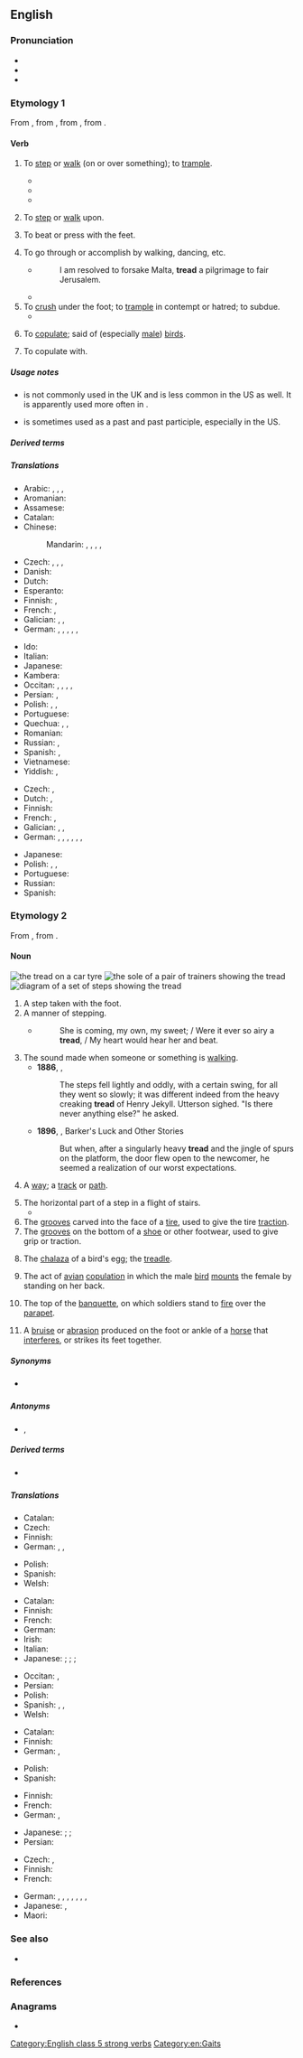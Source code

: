 ==English==

===Pronunciation===
* {{IPA|en|/tɹɛd/}}
* {{audio|en|en-us-tread.ogg|Audio (US)}}
* {{rhymes|en|ɛd}}

===Etymology 1===
From {{inh|en|enm|treden}}, from {{inh|en|ang|tredan}}, from {{inh|en|gmw-pro|*tredan}}, from {{inh|en|gem-pro|*trudaną}}.

====Verb====
{{en-verb|treads|treading|trod|past2=tread|past3=treaded|trod|past_ptc2=tread|past_ptc3=trodden|past_ptc4=treaded}}

# {{lb|en|intransitive}} To [[step]] or [[walk]] (on or over something); to [[trample]].
#: {{ux|en|He '''trod''' back and forth wearily.}}
#: {{ux|en|Don't '''tread''' on the lawn.}}
#* {{RQ:Authorized Version|Joshua|14|9|passage=And Moses sware on that day, saying, Surely the land whereon thy feet haue '''troden''', shall be thine inheritance, and thy childrens for euer, because thou hast wholly followed the Lord my God.}}
#* {{quote-book|en|year=1711|authorlink=Alexander Pope|first=Alexander|last=Pope|title={{w|An Essay on Criticism}}|others=part III|passage=Fools rush in where angels fear to '''tread'''.}}
#* {{quote-book|en|year=1667|authorlink=John Milton|first=John|last=Milton|title=Paradise Lost|passage=yee that walk The Earth, and stately '''tread''', or lowly creep}}
# {{lb|en|transitive}} To [[step]] or [[walk]] upon.
#: {{ux|en|Actors '''tread''' the boards.}}
# To beat or press with the feet.
#: {{ux|en|to '''tread''' a path; to '''tread''' land when too light; a well-'''trodden''' path}}
# To go through or accomplish by walking, dancing, etc.
#* {{rfdatek|en|Beaumont and Fletcher}}
#*: I am resolved to forsake Malta, '''tread''' a pilgrimage to fair Jerusalem.
#* {{RQ:Shakespeare LLL|V|ii|passage=They have measured many a mile, / To '''tread''' a measure with you on this grass.}}
# To [[crush]] under the foot; to [[trample]] in contempt or hatred; to subdue.
#* {{RQ:King James Version|book=Psalms|chapter=44|verse=5|passage=Through thee will we push down our enemies: through thy name will we '''tread''' them under that rise up against us.}}
# {{lb|en|intransitive}} To [[copulate]]; said of (especially [[male]]) [[bird]]s.
#: {{rfquotek|en|Shakespeare}}
# {{lb|en|transitive|of a male bird}} To copulate with.
#: {{rfquotek|en|Chaucer}}

=====Usage notes=====
* {{m|en||Treaded}} is not commonly used in the UK and is less common in the US as well. It is apparently used more often in {{m|en|tread water}}.
* {{m|en||Tread}} is sometimes used as a past and past participle, especially in the US.

=====Derived terms=====
{{col3|en|as ever trod shoe-leather|betread|[[retread]] {{qualifier|etymology 2}}|tread on eggshells|tread water|untrod}}

=====Translations=====
{{trans-top|to step on}}
* Arabic: {{t|ar|دَعَسَ}}, {{t|ar|دَاسَ}}, {{t|ar|وَطِئَ}}, {{t|ar|خَطَا}}
* Aromanian: {{t|rup|calcu}}
* Assamese: {{t|as|গচকা}}
* Catalan: {{t+|ca|trepitjar}}
* Chinese:
*: Mandarin: {{t+|cmn|踏|tr=tà|sc=Hani}}, {{t+|cmn|踩|tr=cǎi|sc=Hani}}, {{t|cmn|踏踩|tr=tàcǎi|sc=Hani}}, {{t+|cmn|踐踏|sc=Hani}}, {{t+|cmn|践踏|tr=jiàntà|sc=Hani}}
* Czech: {{t|cs|šlápnout|pf}}, {{t|cs|stoupnout|pf}}, {{t|cs|pošlapat|pf}}, {{t|cs|zašlapat|pf}}
* Danish: {{t|da|træde}}
* Dutch: {{t+|nl|betreden}}
* Esperanto: {{t+|eo|treti}}
* Finnish: {{t+|fi|käydä}}, {{t+|fi|astua}}
* French: {{t+|fr|fouler}}, {{t+|fr|marcher sur}}
* Galician: {{t|gl|trepar}}, {{t|gl|tripar}}, {{t|gl|pisar}}
* German: {{t+|de|betreten}}, {{t+|de|treten}}, {{t+|de|auftreten}}, {{t+|de|stapfen}}, {{t+|de|begehen}}, {{t+|de|trampeln}}
{{trans-mid}}
* Ido: {{t+|io|fular}}
* Italian: {{t+|it|calpestare}}
* Japanese: {{t+|ja|踏む|tr=[[ふむ]], fumu}}
* Kambera: {{t|xbr|liti}}
* Occitan: {{t|oc|calcar}}, {{t|oc|caucar}}, {{t|oc|calcigar}}, {{t|oc|caucigar}}, {{t|oc|artelhar}}
* Persian: {{t|fa|پا گذاشتن|tr=pâ gozâštan|sc=fa-Arab}}, {{t+|fa|لگد کردن|tr=lagad kardan|sc=fa-Arab}}
* Polish: {{t+|pl|stąpać|impf}}, {{t+|pl|nastąpić|pf}}, {{t+|pl|nadepnąć|pf}}
* Portuguese: {{t+|pt|pisar}}
* Quechua: {{t|qu|saruy}}, {{t|qu|sarui}}, {{t|qu|harui}}
* Romanian: {{t+|ro|călca}}
* Russian: {{t+|ru|наступа́ть|impf}}, {{t+|ru|наступи́ть|pf}}
* Spanish: {{t+|es|pisar}}, {{t+|es|hollar}}
* Vietnamese: {{t+|vi|giẫm}}
* Yiddish: {{t|yi|טרעטן|sc=Hebr}}, {{t|yi|באַטרעטן|sc=Hebr}}
{{trans-bottom}}

{{trans-top|to beat with one's feet; to trample}}
* Czech: {{t|cs|udusat|pf}}, {{t|cs|dusat|impf}}
* Dutch: {{t+|nl|stampen}}, {{t+|nl|vertrappen}}
* Finnish: {{t+|fi|talloa}}
* French: {{t+|fr|piétiner}}, {{t+|fr|fouler}}
* Galician: {{t|gl|trepar}}, {{t|gl|tripar}}, {{t|gl|pisar}}
* German: {{t+|de|treten}}, {{t|de|festtreten}}, {{t+|de|stampfen}}, {{t|de|feststampfen}}, {{t+|de|austreten}}, {{t|de|freitreten}}, {{t+|de|trampeln}}
{{trans-mid}}
* Japanese: {{t+|ja|踏む|tr=[[ふむ]], fumu}}
* Polish: {{t+|pl|deptać|impf}}, {{t|pl|zdeptać|pf}}, {{t|pl|podeptać|pf}}
* Portuguese: {{t+|pt|espezinhar}}
* Russian: {{t+|ru|топтать|impf}}
* Spanish: {{t+|es|zapatear}}
{{trans-bottom}}

===Etymology 2===
From {{inh|en|enm|tred}}, from {{m|enm|treden|t=to tread}}.

====Noun====
[[File:Tire tread.jpg|thumb|the '''tread''' on a car tyre]]
[[File:Known shoes soles.jpg|thumb|the [[sole]] of a pair of trainers showing the '''tread''']]
[[File:Stairway Measurements.svg|thumb|right|diagram of a set of steps showing the '''tread''']]
{{en-noun}}

# A step taken with the foot.
# A manner of stepping.
#* {{RQ:Tennyson Maud}}
#*: She is coming, my own, my sweet; / Were it ever so airy a '''tread''', / My heart would hear her and beat.
# The sound made when someone or something is [[walk]]ing.
#* '''1886''', {{w|Robert Louis Stevenson}}, {{w|Strange Case Of Dr Jekyll And Mr Hyde}}
#*: The steps fell lightly and oddly, with a certain swing, for all they went so slowly; it was different indeed from the heavy creaking '''tread''' of Henry Jekyll. Utterson sighed. "Is there never anything else?" he asked.
#* '''1896''', {{w|Bret Harte}}, Barker's Luck and Other Stories
#*: But when, after a singularly heavy '''tread''' and the jingle of spurs on the platform, the door flew open to the newcomer, he seemed a realization of our worst expectations.
# {{lb|en|obsolete}} A [[way]]; a [[track]] or [[path]].
#: {{rfquotek|en|Shakespeare}}
# The horizontal part of a step in a flight of stairs.
#* {{quote-book|1=en|year=1956|year_published=1972|author=Anthony Burgess|authorlink=Anthony Burgess|title=Time for a Tiger|series=The Malayan Trilogy|page=25|passage=The dog was waiting for him, her paws on the second '''tread''', pere regardant with a happy lolling tongue.}}
# The [[grooves]] carved into the face of a [[tire]], used to give the tire [[traction]]. {{defdate|from 1900s}}
# The [[grooves]] on the bottom of a [[shoe]] or other footwear, used to give grip or traction.
# {{lb|en|biology}} The [[chalaza]] of a bird's egg; the [[treadle]].
# The act of [[avian]] [[copulation]] in which the male [[bird]] [[mount]]s the female by standing on her back.
# {{lb|en|fortification}} The top of the [[banquette]], on which soldiers stand to [[fire]] over the [[parapet]].
# A [[bruise]] or [[abrasion]] produced on the foot or ankle of a [[horse]] that [[interfere]]s, or strikes its feet together.

=====Synonyms=====
* {{sense|horizontal part of a step}} {{l|en|run}}

=====Antonyms=====
* {{sense|horizontal part of a step}} {{l|en|rise}}, {{l|en|riser}}

=====Derived terms=====
* {{l|en|retread}} {{qualifier|Etymology 1}}

=====Translations=====
{{trans-top|step}}
* Catalan: {{t+|ca|trepitjada|f}}
* Czech: {{t+|cs|krok|m}}
* Finnish: {{t+|fi|askel}}
* German: {{t+|de|Tritt|m}}, {{t+|de|Schritt|m}}, {{t+|de|Stufe|f}}
{{trans-mid}}
* Polish: {{t+|pl|krok|m}}
* Spanish: {{t+|es|pisada|f}}
* Welsh: {{t|cy|sang|f}}
{{trans-bottom}}

{{trans-top|grooves in tire}}
* Catalan: {{t|ca|banda de rodament|f}}
* Finnish: {{t+|fi|ura}}
* French: {{t+|fr|bande de roulement|f}}
* German: {{t+|de|Profil|n}}
* Irish: {{t|ga|trácht|m}}
* Italian: {{t+|it|battistrada|m}}
* Japanese: {{qualifier|grooves}} {{t+|ja|溝|tr=[[みぞ]], mizo}}; {{qualifier|a place where a tire and the earth contacts}} {{t|ja|接地面|tr=[[せっちめん]], setchi-men}}; {{qualifier|grooves in tire}} {{t|ja|タイヤ溝|tr=[[たいやみぞ]], taiya-mizo}}; {{qualifier|remaining tread depth}} {{t|ja|残溝|tr=zaimizo}}
{{trans-mid}}
* Occitan: {{t|oc|benda de rotlament|f}}, {{t|oc|benda de rodament|f}}
* Persian: {{t+|fa|آج|tr=âj|sc=fa-Arab}}
* Polish: {{t+|pl|bieżnik|m}}
* Spanish: {{t|es|banda de rodadura|f}}, {{t+|es|dibujo|m}} {{qualifier|colloquial}}, {{t|es|banda de rodamiento|f}}
* Welsh: {{t|cy|gwadn|m|f}}
{{trans-bottom}}

{{trans-top|grooves in a sole}}
* Catalan: {{t+|ca|dibuix|f}}
* Finnish: {{t+|fi|ura}}
* German: {{t+|de|Profil|n}}, {{t|de|Sohlenprofil|n}}
{{trans-mid}}
* Polish: {{t+|pl|bieżnik|m}}
* Spanish: {{t+|es|dibujo|f}}
{{trans-bottom}}

{{trans-top|bottom of a sneaker}}
* Finnish: {{t+|fi|pohja}}
* French: {{t|fr|profil de semelle|m}}
* German: {{t+|de|Profil|n}}, {{t|de|Laufsohle|f}}
{{trans-mid}}
* Japanese: {{qualifier|grooves}} {{t+|ja|溝|tr=[[みぞ]], mizo}}; {{qualifier|bottom}} {{t+|ja|底|tr=[[そこ]], soko}}; {{qualifier|shoe bottom}} {{t|ja|靴底|tr=[[くつぞこ]], kutsu-zoko}}
* Persian: {{t+|fa|آج|tr=âj|sc=fa-Arab}}
{{trans-bottom}}

{{trans-top|top of a step}}
* Czech: {{t+|cs|stupeň|m}}, {{t+|cs|stupnice|f}}
* Finnish: {{t+|fi|askelma}}
* French: {{t+|fr|marche|f}}
{{trans-mid}}
* German: {{t+|de|Schritt|m}}, {{t+|de|Tritt|m}}, {{t|de|Trittstufe|f}}, {{t|de|Trittfläche|f}}, {{t+|de|Lauffläche|f}}, {{t+|de|Trittbrett|n}}, {{t+|de|Stufe|f}}, {{t+|de|Auftritt|m}}
* Japanese: {{t+|ja|段|tr=[[だん]], dan}}, {{t|ja|踏み面|tr=ふみづら, fumizura|sc=Jpan}}
* Maori: {{t|mi|kaupae}} {{qualifier|of stairs}}
{{trans-bottom}}

===See also===
* {{projectlink|wikipedia}}

===References===
<references/>

===Anagrams===
* {{anagrams|en|a=adert|E-tard|adret|dater|derat|drate|rated|tared|trade}}

[[Category:English class 5 strong verbs]]
[[Category:en:Gaits]]